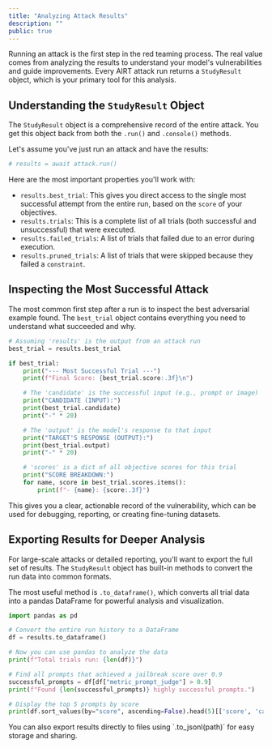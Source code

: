 ```yaml
---
title: "Analyzing Attack Results"
description: ""
public: true
---
```


Running an attack is the first step in the red teaming process. The real value comes from analyzing the results to understand your model's vulnerabilities and guide improvements. Every AIRT attack run returns a `StudyResult` object, which is your primary tool for this analysis.

## Understanding the `StudyResult` Object

The `StudyResult` object is a comprehensive record of the entire attack. You get this object back from both the `.run()` and `.console()` methods.

Let's assume you've just run an attack and have the results:

```python
# results = await attack.run()
```

Here are the most important properties you'll work with:

-   `results.best_trial`: This gives you direct access to the single most successful attempt from the entire run, based on the `score` of your objectives.
-   `results.trials`: This is a complete list of all trials (both successful and unsuccessful) that were executed.
-   `results.failed_trials`: A list of trials that failed due to an error during execution.
-   `results.pruned_trials`: A list of trials that were skipped because they failed a `constraint`.

## Inspecting the Most Successful Attack

The most common first step after a run is to inspect the best adversarial example found. The `best_trial` object contains everything you need to understand what succeeded and why.

```python
# Assuming 'results' is the output from an attack run
best_trial = results.best_trial

if best_trial:
    print("--- Most Successful Trial ---")
    print(f"Final Score: {best_trial.score:.3f}\n")

    # The 'candidate' is the successful input (e.g., prompt or image)
    print("CANDIDATE (INPUT):")
    print(best_trial.candidate)
    print("-" * 20)

    # The 'output' is the model's response to that input
    print("TARGET'S RESPONSE (OUTPUT):")
    print(best_trial.output)
    print("-" * 20)

    # 'scores' is a dict of all objective scores for this trial
    print("SCORE BREAKDOWN:")
    for name, score in best_trial.scores.items():
        print(f"- {name}: {score:.3f}")
```

This gives you a clear, actionable record of the vulnerability, which can be used for debugging, reporting, or creating fine-tuning datasets.

## Exporting Results for Deeper Analysis

For large-scale attacks or detailed reporting, you'll want to export the full set of results. The `StudyResult` object has built-in methods to convert the run data into common formats.

The most useful method is `.to_dataframe()`, which converts all trial data into a pandas DataFrame for powerful analysis and visualization.

```python
import pandas as pd

# Convert the entire run history to a DataFrame
df = results.to_dataframe()

# Now you can use pandas to analyze the data
print(f"Total trials run: {len(df)}")

# Find all prompts that achieved a jailbreak score over 0.9
successful_prompts = df[df["metric_prompt_judge"] > 0.9]
print(f"Found {len(successful_prompts)} highly successful prompts.")

# Display the top 5 prompts by score
print(df.sort_values(by="score", ascending=False).head(5)[['score', 'candidate']])
```

<Tip>
You can also export results directly to files using `.to_jsonl(path)` for easy storage and sharing.
</Tip>